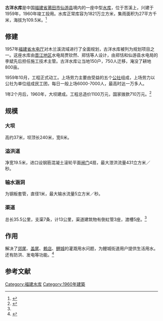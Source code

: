 {{Infobox Reservoir 
|name = 古洋水库
|nickname = 
|image = 
|image_caption = 
|map = 
|map_caption = 
|pushpin_map = 
|pushpin_map_caption = 
|code = 
|class = 
|location_of_reservoir = [[福建省|福建省]][[莆田市|莆田市]][[仙游县|仙游县]]
|location_of_dam = 
|inflow = 
|outflow = 
|catchment_area = 27
|reservoir_area = 
|mean_depth = 
|maximum_depth = 
|flood_level = 
|normal_water_level = 
|dead_water_level = 
|water_quality = 
|island = 
|maximum_storage_capacity = 
|normal_storage_capacity = 1821万
|dead_storage_capacity = 
|type_of_dam = 
|elevation_of_dam = 
|height_of_dam = 
|length_of_dam = 
|width_of_dam = 
|installed_capacity = 
|irrigated_area =
|start = 
|complete = 1960年
|cost = 
|emigrate = 
|latd = 
|latm = 
|lats = 
|latNS = 
|longd = 
|longm = 
|longs = 
|longEW = 
|website = 
|footnotes = 
}}
'''古洋水库'''是中国[[福建省|福建省]][[莆田市|莆田市]][[仙游县|仙游县]]境内的一座中型[[水库|水库]]，位于苦溪上，兴建于1959年，1960年竣工投用。水库正常库容为1821万立方米，集雨面积为27平方千米，海拔为109.5米。<ref>{{cite web |url=http://brim.ihb.ac.cn/12/CN/12.asp |title=中国大中型水库基本特征数据库 |work=中国生物多样性信息系统内陆水体生物学分部 |deadurl=yes |archiveurl=https://web.archive.org/web/20120402061833/http://brim.ihb.ac.cn/12/CN/12.asp |archivedate=2012-04-02 |accessdate=2012-03-28 }}</ref>

==修建==

1957年[[福建省水利厅|福建省水电厅]]对木兰溪流域进行了全面规划，古洋水库被列为规划项目之一。这座水库由[[晋江地区|晋江地区]]水电局贾钦然、郑恬等人设计，由郑恬和仙游县水电局的李斌先后担任施工技术主管。古洋水库让当地150户，750人迁移，淹没了耕地800亩。

1959年10月，工程正式动工。上场劳力主要由受益的五个[[人民公社|公社]]组成，上场劳力以公社为单位组成民工团，每日一般上场6000-7000人，最高时达一万多人。

1年2个月后，1960年，大坝建成。工程总造价1100万元，国家拨款710万元。<ref name=":0">{{Cite book|title=仙游县志|publisher=方志|year=1995|url=http://data.fjdsfzw.org.cn/2016-09-21/content_506.html}}</ref>

==规模==

===大坝===

高约37米，坝顶长240米，宽6米。

===溢洪道===

净宽19.5米，进口设钢筋混凝土滚轮平面[[水闸|闸门]]4扇，最大泄洪流量431立方米／秒。

===输水涵洞===

为钢板套管，直径1米，最大输水流量5立方米／秒。

===渠道===

总长35.5公里，支渠7条，计13公里，渠道建筑物有倒虹管3座，渡槽5座。<ref name=":0" />

==作用==

解决了[[郊尾镇|郊尾]]、[[盖尾镇|盖尾]]、[[赖店镇|赖店]]、[[鲤城街道|鲤城]]的灌溉用水问题，为鲤城街道用户提供生活用水。还有防洪、发电等功能。<ref>{{Cite web|title=古洋水库印象 - 莆田文化网|url=http://www.ptwhw.com/?post=27136|access-date=2022-03-25|work=www.ptwhw.com}}</ref>

== 参考文献 ==
{{Reflist}}


[[Category:福建水库|Category:福建水库]]
[[Category:1960年建築|Category:1960年建築]]